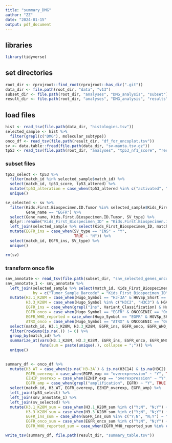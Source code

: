 ```yaml
---
title: "summary_DMG"
author: "ZZ"
date: "2024-01-15"
output: pdf_document
---
```


## libraries
```r
library(tidyverse)

```

## set directories 
```r
root_dir <- rprojroot::find_root(rprojroot::has_dir(".git"))
data_dir <- file.path(root_dir, "data", "v13")
subset_dir <- file.path(root_dir, "analyses", "DMG_analysis", "subset")
result_dir <- file.path(root_dir, "analyses", "DMG_analysis", "results")

```

## load files

```r
hist <- read_tsv(file.path(data_dir, "histologies.tsv"))
selected_sample <- hist %>% 
  filter(grepl(c("DMG"), molecular_subtype))
onco_df <- read_tsv(file.path(result_dir, "df_for_oncoplot.tsv"))
sv <- data.table::fread(file.path(data_dir, "sv-manta.tsv.gz"))
tp53 <- read_tsv(file.path(root_dir, "analyses", "tp53_nf1_score", "results", "tp53_altered_status.tsv"))

```
### subset files
```r
tp53_select <- tp53 %>% 
  filter(match_id %in% selected_sample$match_id) %>% 
  select(match_id, tp53_score, tp53_altered) %>% 
  mutate(tp53_alteration = case_when(tp53_altered %in% c("activated", "loss") ~ "Y", TRUE ~ "N")) %>% 
  unique()

sv_selected <- sv %>% 
  filter(Kids.First.Biospecimen.ID.Tumor %in% selected_sample$Kids_First_Biospecimen_ID, 
         Gene_name == "EGFR") %>% 
  select(Gene_name, Kids.First.Biospecimen.ID.Tumor, SV_type) %>% 
  dplyr::rename("Kids_First_Biospecimen_ID" = "Kids.First.Biospecimen.ID.Tumor") %>% 
  left_join(selected_sample %>% select(Kids_First_Biospecimen_ID, match_id)) %>% 
  mutate(EGFR_ins = case_when(SV_type == "INS" ~ "Y", 
                              TRUE ~ "N")) %>% 
  select(match_id, EGFR_ins, SV_type) %>% 
  unique()

rm(sv)
```

### transform onco file

```r

snv_annotate <- read_tsv(file.path(subset_dir, "snv_selected_genes_oncokb.maf.tsv"))
snv_annotate_1 <- snv_annotate %>% 
  left_join(selected_sample %>% select(match_id, Kids_First_Biospecimen_ID), 
            by = c("Tumor_Sample_Barcode" = "Kids_First_Biospecimen_ID")) %>%
  mutate(H3.1_K28M = case_when(Hugo_Symbol == "H3-3A" & HGVSp_Short == "p.K28M" ~ "Y", TRUE ~ "N"), 
         H3.3_K28M = case_when(Hugo_Symbol %in% c("H3C2", "H3C3") & HGVSp_Short == "p.K28M" ~ "Y", TRUE ~ "N"),
         EGFR_ins = case_when(grepl("Ins", Variant_Classification) & Hugo_Symbol == "EGFR" ~ "Y", TRUE ~ "N"), 
         EGFR_onco = case_when(Hugo_Symbol == "EGFR" & ONCOGENIC == "Oncogenic" ~ "Y", TRUE ~ "N"),
         EGFR_WHO_reported = case_when(Hugo_Symbol == "EGFR" & HGVSp_Short %in% c("p.A289T", "p.A289V") ~ "Y", TRUE ~ "N"),
         ATRX_onco = case_when(Hugo_Symbol == "ATRX" & ONCOGENIC == "Oncogenic" ~ "Y", TRUE ~ "N")) %>% 
  select(match_id, H3.1_K28M, H3.3_K28M, EGFR_ins, EGFR_onco, EGFR_WHO_reported, ATRX_onco) %>% 
  filter(rowSums(is.na(.)) != 6) %>%
  group_by(match_id) %>% 
  summarize_at(vars(H3.1_K28M, H3.3_K28M, EGFR_ins, EGFR_onco, EGFR_WHO_reported, ATRX_onco), 
               funs(sum = paste(unique(.), collapse = ";"))) %>%
  unique() 
  


```

```r

summary_df <- onco_df %>% 
  mutate(H3_WT = case_when(is.na(`H3-3A`) & is.na(H3C14) & is.na(H3C2) & is.na(H3C3) ~ "Y", TRUE ~ "N"), 
         EGFR_overexp = case_when(EGFR_exp == "overexpression" ~ "Y", TRUE ~ "N"), 
         EZHIP_overexp = case_when(EZHIP_exp == "overexpression" ~ "Y", TRUE ~ "N"), 
         EGFR_amp = case_when(grepl("amplification", EGFR) ~ "Y", TRUE ~ "N")) %>% 
  select(match_id, H3_WT, EGFR_overexp, EZHIP_overexp, EGFR_amp) %>%
  left_join(tp53_select) %>% 
  left_join(snv_annotate_1) %>% 
  left_join(sv_selected) %>% 
  mutate(H3.1_K28M_sum = case_when(H3.1_K28M_sum %in% c("Y;N", "N;Y") ~ "Y", TRUE ~ H3.1_K28M_sum), 
         H3.3_K28M_sum = case_when(H3.3_K28M_sum %in% c("Y;N", "N;Y") ~ "Y", TRUE ~ H3.3_K28M_sum), 
         EGFR_ins_sum = case_when(EGFR_ins_sum %in% c("Y;N", "N;Y") ~ "Y", TRUE ~ EGFR_ins_sum),
         EGFR_onco_sum = case_when(EGFR_onco_sum %in% c("Y;N", "N;Y") ~ "Y", TRUE ~ EGFR_onco_sum),
         EGFR_WHO_reported_sum = case_when(EGFR_WHO_reported_sum %in% c("Y;N", "N;Y") ~ "Y", TRUE ~ EGFR_WHO_reported_sum))

write_tsv(summary_df, file.path(result_dir, "summary_table.tsv"))
```
